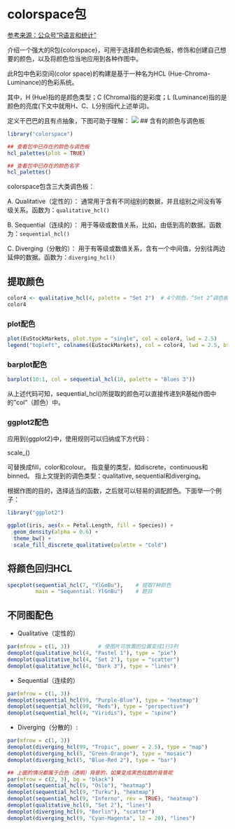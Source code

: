 # colorspace包

[参考来源：公众号“R语言和统计”](https://mp.weixin.qq.com/s/gSlgrIQl5oPwz718I9yauA)

介绍一个强大的R包{colorspace}，可用于选择颜色和调色板，修饰和创建自己想要的颜色，以及将颜色恰当地应用到各种作图中。

此R包中色彩空间(color space)的构建是基于一种名为HCL (Hue-Chroma-Luminance)的色彩系统。

其中，H (Hue)指的是颜色类型；C (Chroma)指的是彩度；L (Luminance)指的是颜色的亮度(下文中就用H、C、L分别指代上述单词)。

定义干巴巴的且有点抽象，下图可助于理解： 
![](figs/colorspace.png)
## 含有的颜色与调色板

```r
library("colorspace")
```

```r
## 查看包中已存在的颜色与调色板
hcl_palettes(plot = TRUE)
```
```r
## 查看包中已存在的颜色名字
hcl_palettes()
```

colorspace包含三大类调色板： 

A. Qualitative（定性的）： 通常用于含有不同组别的数据，并且组别之间没有等级关系。函数为：`qualitative_hcl()`

B. Sequential（连续的）： 用于等级或数值关系，比如，由低到高的数据。函数为：`sequential_hcl()`

C. Diverging（分散的）： 用于有等级或数值关系，含有一个中间值，分别往两边延伸的数据。函数为：`diverging_hcl()`

## 提取颜色

```r
color4 <- qualitative_hcl(4, palette = "Set 2")  # 4个颜色，“Set 2”调色板
color4
```
### plot配色

```r
plot(EuStockMarkets, plot.type = "single", col = color4, lwd = 2.5)
legend("topleft", colnames(EuStockMarkets), col = color4, lwd = 2.5, bty = "o") 
```

### barplot配色

```r
barplot(10:1, col = sequential_hcl(10, palette = "Blues 3"))
```

从上述代码可知，sequential_hcl()所提取的颜色可以直接传递到R基础作图中的"col"（颜色）中。

### ggplot2配色

应用到{ggplot2}中，使用规则可以归纳成下方代码： 

scale_<aesthetic>_<datatype>_<colorscale>()

<aesthetic>可替换成fill，color和colour。
<datatype>指变量的类型，如discrete，continuous和binned。
<colorscale>指上文提到的调色类型：qualitative, sequential和diverging。

根据作图的目的，选择适当的函数，之后就可以轻易的调配颜色。下面举一个例子：

```r
library("ggplot2")

ggplot(iris, aes(x = Petal.Length, fill = Species)) +
  geom_density(alpha = 0.6) +
  theme_bw() +
  scale_fill_discrete_qualitative(palette = "Cold")
```

## 将颜色回归HCL

```r
specplot(sequential_hcl(7, "YlGnBu"),    # 提取7种颜色
         main = "Sequential: YlGnBu")    # 题目
```

## 不同图配色

- Qualitative（定性的）

```r
par(mfrow = c(1, 3))         # 使图片可放置的位置变成1行3列
demoplot(qualitative_hcl(4, "Pastel 1"), type = "pie")
demoplot(qualitative_hcl(4, "Set 2"), type = "scatter")
demoplot(qualitative_hcl(4, "Dark 3"), type = "lines")
```
- Sequential（连续的）

```r
par(mfrow = c(1, 3))
demoplot(sequential_hcl(99, "Purple-Blue"), type = "heatmap")
demoplot(sequential_hcl(99, "Reds"), type = "perspective")
demoplot(sequential_hcl(4, "Viridis"), type = "spine")
```

- Diverging（分散的）:
```r
par(mfrow = c(1, 3))
demoplot(diverging_hcl(99, "Tropic", power = 2.5), type = "map")
demoplot(diverging_hcl(5, "Green-Orange"), type = "mosaic")
demoplot(diverging_hcl(5, "Blue-Red 2"), type = "bar")
```

```r
## 上面的情况都属于白色（透明）背景的，如果变成黑色炫酷的背景呢
par(mfrow = c(2, 3), bg = "black")
demoplot(sequential_hcl(9, "Oslo"), "heatmap")
demoplot(sequential_hcl(9, "Turku"), "heatmap")
demoplot(sequential_hcl(9, "Inferno", rev = TRUE), "heatmap")
demoplot(qualitative_hcl(9, "Set 2"), "lines")
demoplot(diverging_hcl(9, "Berlin"), "scatter")
demoplot(diverging_hcl(9, "Cyan-Magenta", l2 = 20), "lines")
```









